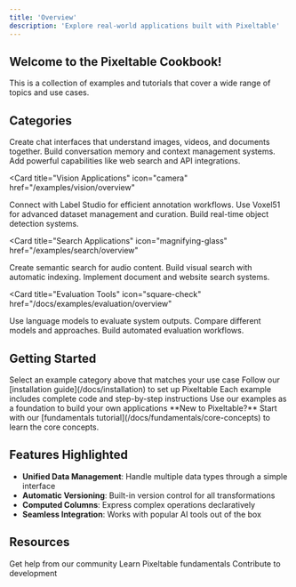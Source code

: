 ```yaml
---
title: 'Overview'
description: 'Explore real-world applications built with Pixeltable'
---
```


## Welcome to the Pixeltable Cookbook! 

This is a collection of examples and tutorials that cover a wide range of topics and use cases.

## Categories

<CardGroup cols={2}>
<Card 
  title="Chat Applications" 
  icon="message"
  href="/examples/chat/overview"
>
  <CardGroup cols={1}>
    <Card title="Multimodal Chat" icon="photo-film" href="/docs/examples/chat/multimodal">
      Create chat interfaces that understand images, videos, and documents together.
    </Card>
    <Card title="Memory Systems" icon="brain" href="/docs/examples/chat/memory">
      Build conversation memory and context management systems.
    </Card>
    <Card title="Tool Integration" icon="wrench" href="/docs/examples/chat/tools">
      Add powerful capabilities like web search and API integrations.
    </Card>
  </CardGroup>
</Card>

<Card 
  title="Vision Applications" 
  icon="camera"
  href="/examples/vision/overview"
>
  <CardGroup cols={1}>
    <Card title="Label Studio Integration" icon="tags" href="/docs/examples/vision/label-studio">
      Connect with Label Studio for efficient annotation workflows.
    </Card>
    <Card title="Voxel51 Workflow" icon="cube" href="/docs/examples/vision/voxel51">
      Use Voxel51 for advanced dataset management and curation.
    </Card>
    <Card title="YOLOX Detection" icon="box" href="/docs/examples/vision/yolox">
      Build real-time object detection systems.
    </Card>
  </CardGroup>
</Card>

<Card 
  title="Search Applications" 
  icon="magnifying-glass"
  href="/examples/search/overview"
>
  <CardGroup cols={1}>
    <Card title="Audio Search" icon="waveform" href="/docs/examples/search/audio">
      Create semantic search for audio content.
    </Card>
    <Card title="Image Search" icon="image" href="/docs/examples/search/image">
      Build visual search with automatic indexing.
    </Card>
    <Card title="PDF & Web Search" icon="file-pdf" href="/docs/examples/search/pdf">
      Implement document and website search systems.
    </Card>
  </CardGroup>
</Card>

<Card 
  title="Evaluation Tools" 
  icon="square-check"
  href="/docs/examples/evaluation/overview"
>
  <CardGroup cols={1}>
    <Card title="LLM as Judge" icon="gavel" href="/docs/examples/evaluation/llm-as-a-judge">
      Use language models to evaluate system outputs.
    </Card>
    <Card title="Model Comparison" icon="chart-line" href="/docs/examples/evaluation/comparison">
      Compare different models and approaches.
    </Card>
    <Card title="Metrics Workflow" icon="chart-simple" href="/docs/examples/evaluation/metrics">
      Build automated evaluation workflows.
    </Card>
  </CardGroup>
</Card>
</CardGroup>

## Getting Started

<Steps>
  <Step title="Choose Your Path" icon="map">
    Select an example category above that matches your use case
  </Step>
  
  <Step title="Setup Environment" icon="gear">
    Follow our [installation guide](/docs/installation) to set up Pixeltable
  </Step>
  
  <Step title="Run Examples" icon="play">
    Each example includes complete code and step-by-step instructions
  </Step>

  <Step title="Build Your App" icon="rocket">
    Use our examples as a foundation to build your own applications
  </Step>
</Steps>

<Note>
  **New to Pixeltable?** Start with our [fundamentals tutorial](/docs/fundamentals/core-concepts) to learn the core concepts.
</Note>

## Features Highlighted

- **Unified Data Management**: Handle multiple data types through a simple interface
- **Automatic Versioning**: Built-in version control for all transformations
- **Computed Columns**: Express complex operations declaratively
- **Seamless Integration**: Works with popular AI tools out of the box

## Resources

<CardGroup cols={3}>
  <Card title="Join Discord" icon="discord" href="https://discord.com/invite/QPyqFYx2UN">
    Get help from our community
  </Card>
  <Card title="Read Docs" icon="books" href="/docs/tutorials/fundamentals">
    Learn Pixeltable fundamentals
  </Card>
  <Card title="Star on GitHub" icon="github" href="https://github.com/pixeltable/pixeltable">
    Contribute to development
  </Card>
</CardGroup>